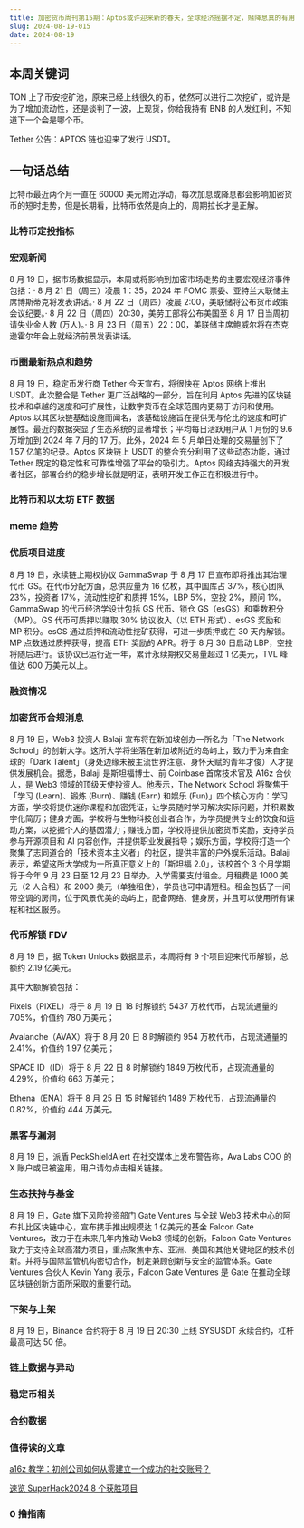 ```yaml
---
title: 加密货币周刊第15期：Aptos或许迎来新的春天，全球经济摇摆不定，赌降息真的有用？
slug: 2024-08-19-015
date: 2024-08-19
---
```


## 本周关键词

TON 上了币安挖矿池，原来已经上线很久的币，依然可以进行二次挖矿，或许是为了增加流动性，还是谈判了一波，上现货，你给我持有 BNB 的人发红利，不知道下一个会是哪个币。

Tether 公告：APTOS 链也迎来了发行 USDT。

## 一句话总结

比特币最近两个月一直在 60000 美元附近浮动，每次加息或降息都会影响加密货币的短时走势，但是长期看，比特币依然是向上的，周期拉长才是正解。

### 比特币定投指标

### 宏观新闻

8 月 19 日，据市场数据显示，本周或将影响到加密市场走势的主要宏观经济事件包括：· 8 月 21 日（周三）凌晨 1：35，2024 年 FOMC 票委、亚特兰大联储主席博斯蒂克将发表讲话。· 8 月 22 日（周四）凌晨 2:00，美联储将公布货币政策会议纪要。· 8 月 22 日（周四）20:30，美劳工部将公布美国至 8 月 17 日当周初请失业金人数 (万人)。· 8 月 23 日（周五）22：00，美联储主席鲍威尔将在杰克逊霍尔年会上就经济前景发表讲话。

### 币圈最新热点和趋势

8 月 19 日，稳定币发行商 Tether 今天宣布，将很快在 Aptos 网络上推出 USDT。此次整合是 Tether 更广泛战略的一部分，旨在利用 Aptos 先进的区块链技术和卓越的速度和可扩展性，让数字货币在全球范围内更易于访问和使用。Aptos 以其区块链基础设施而闻名，该基础设施旨在提供无与伦比的速度和可扩展性。最近的数据突显了生态系统的显著增长；平均每日活跃用户从 1 月份的 9.6 万增加到 2024 年 7 月的 17 万。此外，2024 年 5 月单日处理的交易量创下了 1.57 亿笔的纪录。Aptos 区块链上 USDT 的整合充分利用了这些动态功能，通过 Tether 既定的稳定性和可靠性增强了平台的吸引力。Aptos 网络支持强大的开发者社区，部署合约的稳步增长就是明证，表明开发工作正在积极进行中。

### 比特币和以太坊 ETF 数据

### meme 趋势

### 优质项目进度

8 月 19 日，永续链上期权协议 GammaSwap 于 8 月 17 日宣布即将推出其治理代币 GS。在代币分配方面，总供应量为 16 亿枚，其中国库占 37%，核心团队 23%，投资者 17%，流动性挖矿和质押 15%，LBP 5%，空投 2%，顾问 1%。GammaSwap 的代币经济学设计包括 GS 代币、锁仓 GS（esGS）和乘数积分（MP）。GS 代币可质押以赚取 30% 协议收入（以 ETH 形式）、esGS 奖励和 MP 积分。esGS 通过质押和流动性挖矿获得，可进一步质押或在 30 天内解锁。MP 点数通过质押获得，提高 ETH 奖励的 APR。将于 8 月 30 日启动 LBP，空投将随后进行。该协议已运行近一年，累计永续期权交易量超过 1 亿美元，TVL 峰值达 600 万美元以上。

### 融资情况

### 加密货币合规消息

8 月 19 日，Web3 投资人 Balaji 宣布将在新加坡创办一所名为「The Network School」的创新大学。这所大学将坐落在新加坡附近的岛屿上，致力于为来自全球的「Dark Talent」（身处边缘未被主流世界注意、身怀天赋的青年才俊）人才提供发展机会。据悉，Balaji 是斯坦福博士、前 Coinbase 首席技术官及 A16z 合伙人，是 Web3 领域的顶级天使投资人。他表示，The Network School 将聚焦于「学习 (Learn)、锻炼 (Burn)、赚钱 (Earn) 和娱乐 (Fun)」四个核心方向：学习方面，学校将提供迷你课程和加密凭证，让学员随时学习解决实际问题，并积累数字化简历；健身方面，学校将与生物科技创业者合作，为学员提供专业的饮食和运动方案，以挖掘个人的基因潜力；赚钱方面，学校将提供加密货币奖励，支持学员参与开源项目和 AI 内容创作，并提供职业发展指导；娱乐方面，学校将打造一个聚集了志同道合的「技术资本主义者」的社区，提供丰富的户外娱乐活动。Balaji 表示，希望这所大学成为一所真正意义上的「斯坦福 2.0」，该校首个 3 个月学期将于今年 9 月 23 日至 12 月 23 日举办。入学需要支付租金。月租费是 1000 美元（2 人合租）和 2000 美元（单独租住），学员也可申请短租。租金包括了一间带空调的房间，位于风景优美的岛屿上，配备网络、健身房，并且可以使用所有课程和社区服务。

### 代币解锁 FDV

8 月 19 日，据 Token Unlocks 数据显示，本周将有 9 个项目迎来代币解锁，总额约 2.19 亿美元。

其中大额解锁包括：

Pixels（PIXEL）将于 8 月 19 日 18 时解锁约 5437 万枚代币，占现流通量的 7.05%，价值约 780 万美元；

Avalanche（AVAX）将于 8 月 20 日 8 时解锁约 954 万枚代币，占现流通量的 2.41%，价值约 1.97 亿美元；

SPACE ID（ID）将于 8 月 22 日 8 时解锁约 1849 万枚代币，占现流通量的 4.29%，价值约 663 万美元；

Ethena（ENA）将于 8 月 25 日 15 时解锁约 1489 万枚代币，占现流通量的 0.82%，价值约 444 万美元。

### 黑客与漏洞

8 月 19 日，派盾 PeckShieldAlert 在社交媒体上发布警告称，Ava Labs COO 的 X 账户或已被盗用，用户请勿点击相关链接。

### 生态扶持与基金

8 月 19 日，Gate 旗下风险投资部门 Gate Ventures 与全球 Web3 技术中心的阿布扎比区块链中心，宣布携手推出规模达 1 亿美元的基金 Falcon Gate Ventures，致力于在未来几年内推动 Web3 领域的创新。Falcon Gate Ventures 致力于支持全球高潜力项目，重点聚焦中东、亚洲、美国和其他关键地区的技术创新。并将与国际监管机构密切合作，制定兼顾创新与安全的监管体系。Gate Ventures 合伙人 Kevin Yang 表示，Falcon Gate Ventures 是 Gate 在推动全球区块链创新方面所采取的重要行动。

### 下架与上架

8 月 19 日，Binance 合约将于 8 月 19 日 20:30 上线 SYSUSDT 永续合约，杠杆最高可达 50 倍。

### 链上数据与异动

### 稳定币相关

### 合约数据

### 值得读的文章

[a16z 教学：初创公司如何从零建立一个成功的社交账号？](https://www.theblockbeats.info/news/54691?from=kkdemian)

[速览 SuperHack2024 8 个获胜项目](https://www.theblockbeats.info/news/54684?from=kkdemian)

### 0 撸指南

